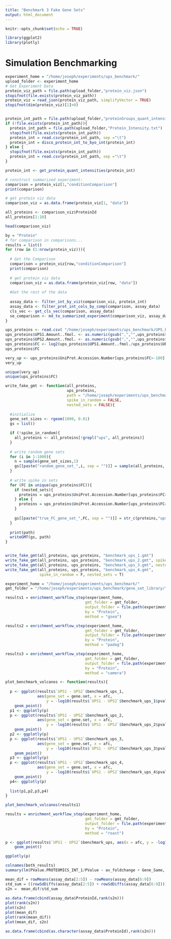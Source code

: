 ```yaml
---
title: "Benchmark 3 Fake Gene Sets"
output: html_document
---
```


```r
knitr::opts_chunk$set(echo = TRUE)

library(ggplot2)
library(plotly)
```

# Simulation Benchmarking

```r
experiment_home = "/home/joseph/experiments/ups_benchmark/"
upload_folder <- experiment_home
# Get Experiment Data
protein_viz_path = file.path(upload_folder,"protein_viz.json")
stopifnot(file.exists(protein_viz_path))
protein_viz = read_json(protein_viz_path, simplifyVector = TRUE)
stopifnot(dim(protein_viz)[1]>0)


protein_int_path = file.path(upload_folder,"proteinGroups_quant_intensities.txt")
if (!file.exists(protein_int_path)){
  protein_int_path = file.path(upload_folder,"Protein_Intensity.txt")
  stopifnot(file.exists(protein_int_path))
  protein_int = read.csv(protein_int_path, sep ="\t")
  protein_int = disco_protein_int_to_byo_int(protein_int)
} else {
  stopifnot(file.exists(protein_int_path))
  protein_int = read.csv(protein_int_path, sep ="\t")
}

protein_int <- get_protein_quant_intensities(protein_int)

# construct summarized experiment:
comparison = protein_viz[1,"conditionComparison"]
print(comparison)

# get protein viz data
comparison_viz = as.data.frame(protein_viz[1, "data"])

all_proteins <- comparison_viz$ProteinId
all_proteins[1:10]

head(comparison_viz)
```

```r
by = "Protein"
# for comparison in comparisons...
results = list()
for (row in (1:nrow(protein_viz))){
  
  # Get the Comparison
  comparison = protein_viz[row,"conditionComparison"]
  print(comparison)
  
  # get protein viz data
  comparison_viz = as.data.frame(protein_viz[row, "data"])
  
  #Get the rest of the data
  
  assay_data <- filter_int_by_viz(comparison_viz, protein_int)
  assay_data <- filter_prot_int_cols_by_comp(comparison, assay_data)
  cls_vec <- get_cls_vec(comparison, assay_data)
  se_comparison <- md_to_summarized_experiment(comparison_viz, assay_data, cls_vec, by = by)
}

```

```r
ups_proteins <- read.csv( "/home/joseph/experiments/ups_benchmark/UPS_benchmark.tsv", sep = "\t", stringsAsFactors = F)
ups_proteins$UPS1.Amount..fmol. <- as.numeric(gsub(",","",ups_proteins$UPS1.Amount..fmol.))
ups_proteins$UPS2.Amount..fmol. <- as.numeric(gsub(",","",ups_proteins$UPS2.Amount..fmol.))
ups_proteins$FC <- log2(ups_proteins$UPS1.Amount..fmol./ups_proteins$UPS2.Amount..fmol.)
ups_proteins$FC

very_up <- ups_proteins$UniProt.Accession.Number[ups_proteins$FC>-100]
very_up

unique(very_up)
unique(ups_proteins$FC)
```

```r



write_fake_gmt <- function(all_proteins, 
                           ups_proteins, 
                           path = "/home/joseph/experiments/ups_benchmark/gene_set_library/benchmark_ups.gmt",
                           spike_in_random = FALSE,
                           nested_sets = FALSE){
  
  #initialize
  gene_set_sizes <- rgeom(1000, 0.01)
  gs = list()

  if (!spike_in_random){
    all_proteins <- all_proteins[!grepl("ups", all_proteins)]
  }
  
  # write random gene sets
  for (i in 1:1000){
    n = sample(gene_set_sizes,1)
    gs[[paste("random_gene_set_",i, sep = "")]] = sample(all_proteins, n)
  }
  
  # write spike in sets
  for (FC in unique(ups_proteins$FC)){
    if (nested_sets){
      proteins = ups_proteins$UniProt.Accession.Number[ups_proteins$FC>=FC]
    } else {
      proteins = ups_proteins$UniProt.Accession.Number[ups_proteins$FC==FC]
    }
    
    gs[[paste("true_FC_gene_set_",FC, sep = "")]] = str_c(proteins,"ups")
  }
  
  print(path)
  writeGMT(gs, path)
}


write_fake_gmt(all_proteins, ups_proteins, "benchmark_ups_1.gmt")
write_fake_gmt(all_proteins, ups_proteins, "benchmark_ups_2.gmt", spike_in_random = T)
write_fake_gmt(all_proteins, ups_proteins, "benchmark_ups_3.gmt", nested_sets = T)
write_fake_gmt(all_proteins, ups_proteins, "benchmark_ups_4.gmt", 
               spike_in_random = F, nested_sets = T)
```


```r
experiment_home = "/home/joseph/experiments/ups_benchmark/"
gmt_folder = "/home/joseph/experiments/ups_benchmark/gene_set_library/"

results1 = enrichment_workflow_step(experiment_home, 
                                   gmt_folder = gmt_folder,
                                   output_folder = file.path(experiment_home,"gsea"),
                                   by = "Protein",
                                   method = "gsea")

results2 = enrichment_workflow_step(experiment_home, 
                                   gmt_folder = gmt_folder,
                                   output_folder = file.path(experiment_home,"padog"),
                                   by = "Protein",
                                   method = "padog")

results3 = enrichment_workflow_step(experiment_home, 
                                   gmt_folder = gmt_folder,
                                   output_folder = file.path(experiment_home,"camera"),
                                   by = "Protein",
                                   method = "camera")

```


```r
plot_benchmark_volcanos <- function(results){
  
  p <- ggplot(results$`UPS1 - UPS2`$benchmark_ups_1, 
              aes(gene_set = gene.set, x = afc, 
                  y = -log10(results$`UPS1 - UPS2`$benchmark_ups_1$pval))) +
    geom_point()
  p1 <- ggplotly(p)
  p <- ggplot(results$`UPS1 - UPS2`$benchmark_ups_2, 
              aes(gene_set = gene.set, x = afc, 
                  y = -log10(results$`UPS1 - UPS2`$benchmark_ups_2$pval))) +
    geom_point()
  p2 <- ggplotly(p)
  p <- ggplot(results$`UPS1 - UPS2`$benchmark_ups_3, 
              aes(gene_set = gene.set, x = afc, 
                  y = -log10(results$`UPS1 - UPS2`$benchmark_ups_3$pval))) +
    geom_point()
  p3 <- ggplotly(p)
  p <- ggplot(results$`UPS1 - UPS2`$benchmark_ups_4, 
              aes(gene_set = gene.set, x = afc, 
                  y = -log10(results$`UPS1 - UPS2`$benchmark_ups_4$pval))) +
    geom_point()
  p4<- ggplotly(p)
  
  list(p1,p2,p3,p4)
}

plot_benchmark_volcanos(results1)
```


```r
results = enrichment_workflow_step(experiment_home, 
                                   gmt_folder = gmt_folder,
                                   output_folder = file.path(experiment_home,"roast"),
                                   by = "Protein",
                                   method = "roast")

p <- ggplot(results$`UPS1 - UPS2`$benchmark_ups, aes(x = afc, y = -log10(results$`UPS1 - UPS2`$benchmark_ups$pval))) +
    geom_point()

ggplotly(p)
```

```r
colnames(both_results)
summary(lm(PValue.PROTEOMICS_INT_1/PValue ~ av_foldchange + Gene_Same, both_results))
```



```r
mean_dif = rowMeans(assay_data[2:5]) - rowMeans(assay_data[6:9])
std_sum = ((rowSdDiffs(assay_data[2:5]) + rowSdDiffs(assay_data[6:9])))
s2n =  mean_dif/std_sum
  
as.data.frame(cbind(assay_data$ProteinId,rank(s2n)))
plot(rank(s2n))
plot(s2n)
plot(mean_dif)
plot(rank(mean_dif))
plot(mean_dif, s2n)
```



```r
as.data.frame(cbind(as.character(assay_data$ProteinId),rank(s2n)))
```


